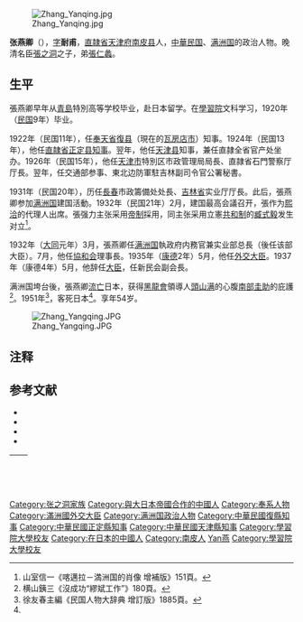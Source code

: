 [[File:Zhang_Yanqing.jpg|thumb]]

'''张燕卿'''（{{bd|1898年||1951年|catIdx=Zhang張}}），[[表字|字]]'''耐甫'''，[[直隷省|直隷省]][[天津府|天津府]][[南皮县|南皮县]]人，[[中華民国|中華民国]]、[[满洲国|满洲国]]的政治人物。晚清名臣[[張之洞|張之洞]]之子，弟[[張仁蠡|張仁蠡]]。

== 生平 ==
張燕卿早年从[[青島市|青島]]特別高等学校毕业，赴日本留学。在[[學習院|學習院]]文科学习，1920年（[[民国紀元|民国]]9年）毕业。

1922年（民国11年），任[[奉天省|奉天省]][[復县|復县]]（現在的[[瓦房店市|瓦房店市]]）知事。1924年（民国13年），他任[[直隷省|直隷省]][[正定县|正定县]][[知事|知事]]。翌年，他任[[天津县|天津县]]知事，兼任直隷全省官产处坐办。1926年（民国15年），他任[[天津市|天津市]]特別区市政管理局局長、直隷省石門警察厅厅長。翌年，任交通部参事、東北边防軍駐吉林副司令官公署秘書。

1931年（民国20年），历任[[長春市|長春]]市政籌備处处長、[[吉林省_(中華民国)|吉林省]]实业厅厅長。此后，張燕卿参加[[满洲国|满洲国]]建国活動。1932年（民国21年）2月，建国最高会議召开，張作为[[熙洽|熙洽]]的代理人出席。張强力主张采用[[君主制|帝制]]採用，同主张采用立憲[[共和制|共和制]]的[[臧式毅|臧式毅]]发生对立<ref>山室信一《喀邁拉－満洲国的肖像 增補版》151頁。</ref>。

1932年（[[大同_(满洲国)|大同]]元年）3月，張燕卿任[[满洲国|满洲国]]執政府内務官兼实业部总長（後任该部大臣）。7月，他任[[满洲国協和会|協和会]]理事長。1935年（[[康德|康德]]2年）5月，他任[[外交大臣|外交大臣]]。1937年（康德4年）5月，他辞任[[大臣|大臣]]，任新民会副会長。

满洲国垮台後，張燕卿[[流亡|流亡]]日本，获得[[黑龍會|黑龍會]]領導人[[頭山满|頭山满]]的心腹[[南部圭助|南部圭助]]的庇護<ref name=yokoyama>横山銕三《沒成功“繆斌工作”》180頁。</ref>。1951年<ref>徐友春主編《民国人物大辞典 增訂版》1885頁。</ref>，客死日本<ref name=yokoyama/>。享年54岁。

[[File:Zhang_Yangqing.JPG|thumb]]

== 注释 ==
{{reflist}}

== 参考文献 ==
* <span style="font-size:90%;">{{Cite book<!--|Zh-->|author = 徐友春主編|title = 民国人物大辞典 增訂版|year = 2007|publisher = 河北人民出版社|isbn = 978-7-202-03014-1}}</span>
* <span style="font-size:90%;">{{Cite book<!--|Zh-->|author = [[山室信一|山室信一]]|title = 喀邁拉－満洲国的肖像 增補版（キメラ - 満洲国の肖像 増補版）|year = 2004|publisher = [[中央公論新社|中央公論新社]]（[[中公新書|中公新書]]）|isbn = 4-12-191138-5}}</span>
* <span style="font-size:90%;">{{Cite book<!--|Zh-->|author = 劉寿林等編|title = 民国職官年表|year = 1995|publisher = [[中華書局|中華書局]]|isbn = 7-101-01320-1}}</span>
* <span style="font-size:90%;">{{Cite book<!--|Zh-->|author = 横山銕三|title = 沒成功“繆斌工作”（「繆斌工作」成ラズ）|year = 1992|publisher = [[展転社|展転社]]|isbn = 978-4886560759}}</span>

{| class="wikitable" style="margin:0 auto"
|-
!　{{Manchukuo}}
{{先代次代|实业总長（大臣）|<small>1932年3月 - 1935年5月</small>|（創設）|[[丁鑑修|丁鑑修]]}}
{{先代次代|外交大臣|<small>1935年5月 - 1937年5月</small>|[[谢介石|谢介石]]|[[張景惠|張景惠]]}}
|}

{{长春市市长}}
{{DEFAULTSORT:Zhang张}}
[[Category:张之洞家族|Category:张之洞家族]]
[[Category:與大日本帝國合作的中國人|Category:與大日本帝國合作的中國人]]
[[Category:奉系人物|Category:奉系人物]]
[[Category:滿洲國外交大臣|Category:滿洲國外交大臣]]
[[Category:满洲国政治人物|Category:满洲国政治人物]]
[[Category:中華民國復縣知事|Category:中華民國復縣知事]]
[[Category:中華民國正定縣知事|Category:中華民國正定縣知事]]
[[Category:中華民國天津縣知事|Category:中華民國天津縣知事]]
[[Category:學習院大學校友|Category:學習院大學校友]]
[[Category:在日本的中國人|Category:在日本的中國人]]
[[Category:南皮人|Category:南皮人]]
[[Category:張姓|Yan燕]]
[[Category:學習院大學校友|Category:學習院大學校友]]